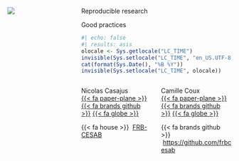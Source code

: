 ::: {.title-slide-container}

::: {.title-slide-content}

:::: {.columns}

::: {.column .logo width="30%"}
![](https://raw.githubusercontent.com/rdatatoolbox/.github/main/profile/logo-rdatatoolbox_150dpi.png)
:::

::: {.column width="70%"}

::: {.title}
Reproducible research
:::

::: {.subtitle}
Good practices
:::

::: {.date}
```r
#| echo: false
#| results: asis
olocale <- Sys.getlocale("LC_TIME")
invisible(Sys.setlocale("LC_TIME", "en_US.UTF-8"))
cat(format(Sys.Date(), "%B %Y"))
invisible(Sys.setlocale("LC_TIME", olocale))
```
:::

:::: {.columns}

::: {.column .author width="45%"}
Nicolas Casajus<br/>
[{{< fa paper-plane >}}](mailto:nicolas.casajus@fondationbiodiversite.fr)
[{{< fa brands github >}}](https://github.com/ahasverus)
[{{< fa globe >}}](https://nicolascasajus.fr)

::: {.affiliation}
{{< fa house >}} &nbsp;[FRB-CESAB](https://www.fondationbiodiversite.fr/en/about-the-foundation/le-cesab/)
:::
:::

::: {.column .author width="45%"}
Camille Coux<br/>
[{{< fa paper-plane >}}](mailto:camille.coux@fondationbiodiversite.fr)
[{{< fa brands github >}}](https://github.com/camillecoux)
[{{< fa globe >}}](https://www.fondationbiodiversite.fr/en/membre/camille-coux/)

::: {.affiliation}
{{< fa brands github >}} &nbsp;[https://github.com/frbcesab](https://github.com/frbcesab)
:::
:::
::::
:::
::::
:::
:::

